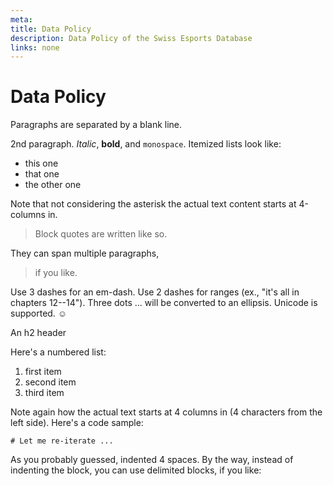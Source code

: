 ```yaml
---
meta:
title: Data Policy
description: Data Policy of the Swiss Esports Database
links: none
---
```




# Data Policy
Paragraphs are separated by a blank line.

2nd paragraph. *Italic*, **bold**, and `monospace`. Itemized lists
look like:

  * this one
  * that one
  * the other one

Note that not considering the asterisk the actual text
content starts at 4-columns in.

> Block quotes are
> written like so.

They can span multiple paragraphs,
> if you like.

Use 3 dashes for an em-dash. Use 2 dashes for ranges (ex., "it's all
in chapters 12--14"). Three dots ... will be converted to an ellipsis.
Unicode is supported. ☺



An h2 header

Here's a numbered list:

 1. first item
 2. second item
 3. third item

Note again how the actual text starts at 4 columns in (4 characters
from the left side). Here's a code sample:

    # Let me re-iterate ...


As you probably guessed, indented 4 spaces. By the way, instead of
indenting the block, you can use delimited blocks, if you like:

